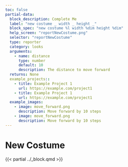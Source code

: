 ```yaml
---
toc: false
partial-data:
  block_description: Complete Me
  label: "new costume _ width _ height _"
  block_spec: "new costume %l width %dim height %dim"
  help_screen: "reportNewCostume.png"
  selector: "reportNewCostume"
  type: reporter
  category: looks
  arguments:
    - name: distance
      type: number
      default: 10
      description: The distance to move forward
  returns: None
  example_projects::
    - title: Example Project 1
      url: https://example.com/project1
    - title: Example Project 1
      url: https://example.com/project1
  example_images:
    - image: move_forward.png
      description: Move forward by 10 steps
    - image: move_forward.png
      description: Move forward by 10 steps
---
```


# New Costume {.unnumbered}

{{< partial ../_block.qmd >}}

